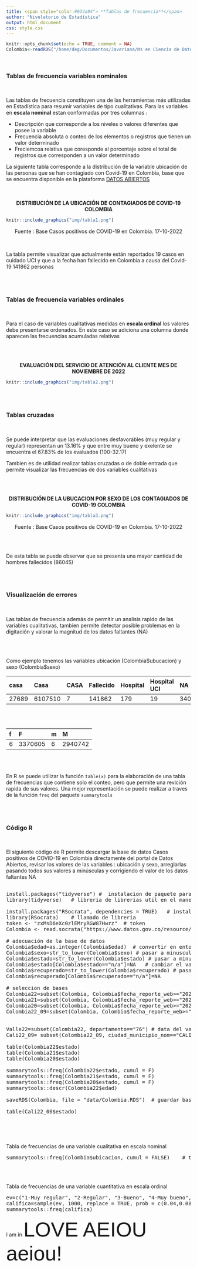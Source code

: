 ```yaml
---
title: <span style="color:#034a94"> **Tablas de frecuencia**</span>
author: "Nivelatorio de Estadística"
output: html_document
css: style.css
---
```


```r
knitr::opts_chunk$set(echo = TRUE, comment = NA)
Colombia<-readRDS("/home/deg/Documentos/Javeriana/Ms en Ciencia de Datos/repository/dataset/Colombia.RDS")
```

</br>


### **Tablas de frecuencia variables nominales**

</br>

Las tablas de frecuencia constituyen una de las herramientas más utilizadas en Estadística para resumir variables de tipo cualitativas.  Para las variables en **escala nominal** estan conformadas por tres columnas : 

+ Descripción que corresponde a los niveles o valores diferentes que posee la variable
+ Frecuencia absoluta o conteo de los elementos o registros que tienen un valor determinado
+ Freciemcoa relativa que coresponde al porcentaje sobre el total de registros que corresponden a un valor determinado

La siguiente tabla corresponde a la distribución de la variable ubicación de las personas que se han contagiado con Covid-19 en Colombia, base que se encuentra disponible en la plataforma [DATOS ABIERTOS](https://www.datos.gov.co/browse?q=covid%20&sortBy=relevance)

</br></br>
<center>**DISTRIBUCIÓN DE LA UBICACIÓN DE CONTAGIADOS DE COVID-19 COLOMBIA**</center>
```r
knitr::include_graphics("img/tabla1.png")
```
<center>Fuente : Base Casos positivos de COVID-19 en Colombia. 17-10-2022</center>

</br>

La tabla permite visualizar que actualmente están reportados 19 casos en cuidado UCI y que a la fecha han fallecido en Colombia a causa del Covid-19 141862 personas


</br></br>

### **Tablas de frecuencia variables ordinales**

</br>

Para el caso de variables cualitativas medidas en **escala ordinal** los valores debe presentarse ordenados. En este caso se adiciona una columna donde aparecen las frecuencias acumuladas relativas

</br></br>

<center>**EVALUACIÓN DEL SERVICIO DE ATENCIÓN AL CLIENTE MES DE NOVIEMBRE DE 2022**</center>
```r
knitr::include_graphics("img/tabla2.png")
```

</br></br>

### **Tablas cruzadas**

</br>

Se puede interpretar que las evaluaciones desfavorables (muy regular y regular) representan un 13.16%  y que entre muy bueno y exelente se encuentra el 67.83% de los evaluados (100-32.17)


Tambien es de utilidad realizar tablas cruzadas o de doble entrada que permite visualizar las frecuencias de dos variables cualitativas 

</br></br>

<center>**DISTRIBUCIÓN DE LA UBUCACION POR SEXO DE LOS CONTAGIADOS DE COVID-19 COLOMBIA**</center>
```r
knitr::include_graphics("img/tabla3.png")
```
<center>Fuente : Base Casos positivos de COVID-19 en Colombia. 17-10-2022</center>

</br></br>

De esta tabla se puede observar que se presenta una mayor cantidad de hombres fallecidos  (86045)

</br></br>

### **Visualización de errores**

</br>

Las tablas de frecuencia además de permitir un analisis rapido de las variables cualitativas, tambien permite detectar posible problemas en la digitación y valorar la magnitud de los datos faltantes (NA) 

</br></br>

Como ejemplo tenemos las variables ubicación (Colombia\$ubucacion) y sexo (Colombia\$sexo)  

| casa    | Casa       |CASA    |Fallecido     |Hospital        | Hospital UCI  | NA      |
|:--------|:-----------|:-------|:-------------|:---------------|:--------------|:--------|
| 27689   | 6107510    |7       |141862        |   179          | 19            | 34093   |


</br></br>

|   f  | F         | m      | M        |
|:-----|:----------|:-------|:---------|
|   6  |3370605    |6       | 2940742  |



</br></br>

En R se puede utilizar la función `table(x)` para la elaboración de una tabla de frecuencias que contiene solo el conteo, pero que permite una revición rapida de sus valores. Una mejor representación se puede realizar a traves de la función `freq` del  paquete `summarytools`

</br></br>

### **Código R**


</br>

El siguiente código de R permite descargar la base de datos Casos positivos de COVID-19 en Colombia directamente del portal de Datos Abiertos, revisar los valores de las variables : ubicación y sexo, arreglarlas pasando todos sus valores a minúsculas y corrigiendo el valor de los datos faltantes NA


<pre>

install.packages("tidyverse") #  instalacion de paquete para manejo de datos
library(tidyverse)   # libreria de librerias util en el manejo de datos

install.packages("RSocrata", dependencies = TRUE)   # instalación de paquete RSocrata
library(RSocrata)    # llamado de libreria
token <- "zxMsD6eXc0zlEMryRGW87Hwrz"  # token
Colombia <- read.socrata("https://www.datos.gov.co/resource/gt2j-8ykr.json", app_token = token) # lectura de manera remota 

# adecuación de la base de datos
Colombia$edad=as.integer(Colombia$edad)  # convertir en entoro la variable edad
Colombia$sexo=str_to_lower(Colombia$sexo) # pasar a minusculas todos valores de la variable sexo
Colombia$estado=str_to_lower(Colombia$estado) # pasar a minusculas todos lo valores de la variable estado
Colombia$estado[Colombia$estado=="n/a"]=NA   # cambiar el valor  n/a por NA - valores faltantes
Colombia$recuperado=str_to_lower(Colombia$recuperado) # pasar a minusculas todos los valores de la variable recuperado
Colombia$recuperado[Colombia$recuperado=="n/a"]=NA 

# seleccion de bases
Colombia22=subset(Colombia, Colombia$fecha_reporte_web>="2022-01-01") # data del 2022
Colombia21=subset(Colombia, Colombia$fecha_reporte_web>="2021-01-01" & Colombia$fecha_reporte_web<"2022-01-01") # data de 2021
Colombia20=subset(Colombia, Colombia$fecha_reporte_web>="2020-01-01" & Colombia$fecha_reporte_web<"2021-01-01") # data de 2020
Colombia22_09=subset(Colombia, Colombia$fecha_reporte_web>="2022-09-01") # data de 2022 sep


Valle22=subset(Colombia22, departamento=="76") # data del valle del cauca de 2022
Cali22_09= subset(Colombia22_09, ciudad_municipio_nom=="CALI") # data de cali de 2022

table(Colombia22$estado)
table(Colombia21$estado)
table(Colombia20$estado)

summarytools::freq(Colombia22$estado, cumul = F)
summarytools::freq(Colombia21$estado, cumul = F)
summarytools::freq(Colombia20$estado, cumul = F)
summarytools::descr(Colombia22$edad)

saveRDS(Colombia, file = "data/Colombia.RDS")  # guardar base con modificaciones

table(Cali22_06$estado)

</pre>

</br></br>

Tabla de frecuencias de una variable cualitativa en escala nominal

<pre>
summarytools::freq(Colombia$ubicacion, cumul = FALSE)    # tabla
</pre>

</br></br>

Tabla de frecuencias de una variable cuantitativa en escala ordinal

<pre>
ev=c("1-Muy regular", "2-Regular", "3-Bueno", "4-Muy bueno","5-Excelente")     # etiquetas 
califica=sample(ev, 1000, replace = TRUE, prob = c(0.04,0.08,0.12,0.43,0.32))  # datos simulados
summarytools::freq(califica)                                                   # tabla   
</pre>


I am in <span style="font-family:'Barlow Semi Condensed', sans-serif; font-size:4em;">LOVE AEIOU   aeiou!</span>







